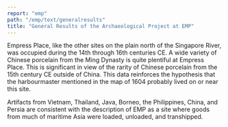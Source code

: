 ```yaml
---
report: "emp"
path: "/emp/text/generalresults"
title: "General Results of the Archaeological Project at EMP"
---
```


Empress Place, like the other sites on the plain north of the Singapore River, was occupied during the 14th through 16th centuries CE. A wide variety of Chinese porcelain from the Ming Dynasty is quite plentiful at Empress Place. This is significant in view of the rarity of Chinese porcelain from the 15th century CE outside of China. This data reinforces the hypothesis that the harbourmaster mentioned in the map of 1604 probably lived on or near this site. 

Artifacts from Vietnam, Thailand, Java, Borneo, the Philippines, China, and Persia are consistent with the description of EMP as a site where goods from much of maritime Asia were loaded, unloaded, and transhipped.  